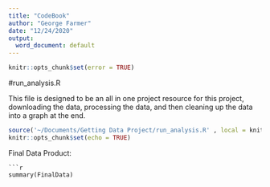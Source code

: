 ```yaml
---
title: "CodeBook"
author: "George Farmer"
date: "12/24/2020"
output:
  word_document: default
---
```

```r
knitr::opts_chunk$set(error = TRUE)
```
#run_analysis.R

This file is designed to be an all in one project resource for this project, downloading the data, processing the data, and then cleaning up the data into a graph at the end.
```r
source('~/Documents/Getting Data Project/run_analysis.R' , local = knitr::knit_global())
knitr::opts_chunk$set(echo = TRUE)
```
Final Data Product:
```
```r
summary(FinalData)
```

